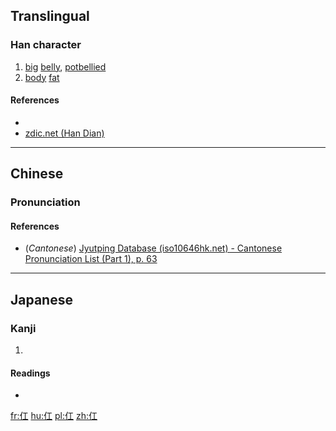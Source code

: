 ==Translingual==

===Han character===
{{Han char|rn=9|rad=人|as=03|sn=5|four=2121<sub>0</sub>|canj=人一 (OM), XX人一 (XXOM)|ids=⿰[[亻]][[工]]}}

# [[big]] [[belly]], [[potbellied]]
# [[body]] [[fat]]

====References====
* {{Han ref|kx=0093.020|dkj=00377|dj=0196.060|hdz=10112.040|uh=4EDC|ud=20188|bh=C966|bd=51558}}
*[http://www.zdic.net/zd/zi/ZdicE4ZdicBBZdic9C.htm zdic.net (Han Dian)]

----

==Chinese==
{{zh-hanzi-box|[[仜]]}}

===Pronunciation===
{{zh-pron
|m=hóng
|c=hung4
|mc=y
|oc=y
|ma=
|cat=n,a
}}

====References====
*(''Cantonese'') [http://www.iso10646hk.net/jp/document/download.jsp Jyutping Database (iso10646hk.net) - Cantonese Pronunciation List (Part 1), p. 63]

----

==Japanese==

===Kanji===
{{ja-kanji|grade=|rs=人03}}

# {{defn|lang=ja|sort=人03}}

====Readings====
* {{ja-readings|on=[[こう]] (kō), [[だ]] (da)|kun=}}

[[fr:仜]]
[[hu:仜]]
[[pl:仜]]
[[zh:仜]]